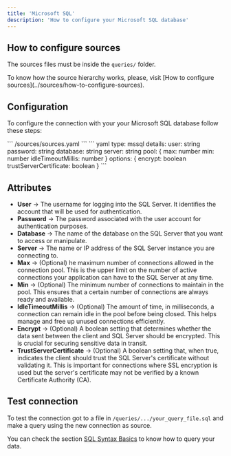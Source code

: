 ```yaml
---
title: 'Microsoft SQL'
description: 'How to configure your Microsoft SQL database'
---
```


## How to configure sources

The sources files must be inside the `queries/` folder.

<Note>
  To know how the source hierarchy works, please, visit [How to configure
  sources](../sources/how-to-configure-sources).
</Note>

## Configuration

To configure the connection with your your Microsoft SQL database follow these steps:

<Steps>
    <Step title="Go to the sources file in your Latitude project">
        ```
            /sources/sources.yaml
        ```
    </Step>
    <Step title="Add the following code for your Microsoft SQL connection">
    ``` yaml
    type: mssql
    details:
        user: string
        password: string
        database: string
        server: string
        pool: {
            max: number
            min: number
            idleTimeoutMillis: number
        }
        options: {
            encrypt: boolean
            trustServerCertificate: boolean
        }
      ```
    </Step>
    <Step title="Replace the details section with your info and save">
    </Step>
    <Step title="Done, now you can test your connection">
    </Step>
</Steps>

## Attributes

- **User** → The username for logging into the SQL Server. It identifies the account that will be used for authentication.
- **Password** → The password associated with the user account for authentication purposes.
- **Database** → The name of the database on the SQL Server that you want to access or manipulate.
- **Server** → The name or IP address of the SQL Server instance you are connecting to.
- **Max** → (Optional) he maximum number of connections allowed in the connection pool. This is the upper limit on the number of active connections your application can have to the SQL Server at any time.
- **Min** → (Optional) The minimum number of connections to maintain in the pool. This ensures that a certain number of connections are always ready and available.
- **IdleTimeoutMillis** → (Optional) The amount of time, in milliseconds, a connection can remain idle in the pool before being closed. This helps manage and free up unused connections efficiently.
- **Encrypt** → (Optional) A boolean setting that determines whether the data sent between the client and SQL Server should be encrypted. This is crucial for securing sensitive data in transit.
- **TrustServerCertificate** → (Optional) A boolean setting that, when true, indicates the client should trust the SQL Server's certificate without validating it. This is important for connections where SSL encryption is used but the server's certificate may not be verified by a known Certificate Authority (CA).

## Test connection

To test the connection got to a file in `/queries/.../your_query_file.sql` and make a query using the new connection as source.

You can check the section [SQL Syntax Basics](../queries/basics/sql-syntax-basics) to know how to query your data.
